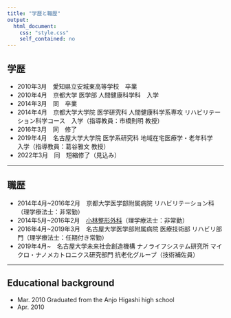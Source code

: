```yaml
---
title: "学歴と職歴"
output:
  html_document:
    css: "style.css"
    self_contained: no
---
```



## 学歴
  - 2010年3月　愛知県立安城東高等学校　卒業
  - 2010年4月　京都大学 医学部 人間健康科学科　入学
  - 2014年3月　同　卒業
  - 2014年4月　京都大学大学院 医学研究科 人間健康科学系専攻 リハビリテーション科学コース　入学（指導教員：市橋則明 教授）
  - 2016年3月　同　修了
  - 2019年4月　名古屋大学大学院 医学系研究科 地域在宅医療学・老年科学　入学（指導教員：葛谷雅文 教授）
  - 2022年3月　同　短縮修了（見込み）

---

## 職歴
  - 2014年4月~2016年2月　京都大学医学部附属病院 リハビリテーション科（理学療法士：非常勤）
  - 2014年5月~2016年2月　[小林整形外科](http://www.kobayashiseikei.jp/)（理学療法士：非常勤）
  - 2016年4月~2019年3月　名古屋大学医学部附属病院 医療技術部 リハビリ部門（理学療法士：任期付き常勤）
  - 2019年4月~　名古屋大学未来社会創造機構 ナノライフシステム研究所 マイクロ・ナノメカトロニクス研究部門 抗老化グループ（技術補佐員）


---

## Educational background
  - Mar. 2010 Graduated from the Anjo Higashi high school
  - Apr. 2010 